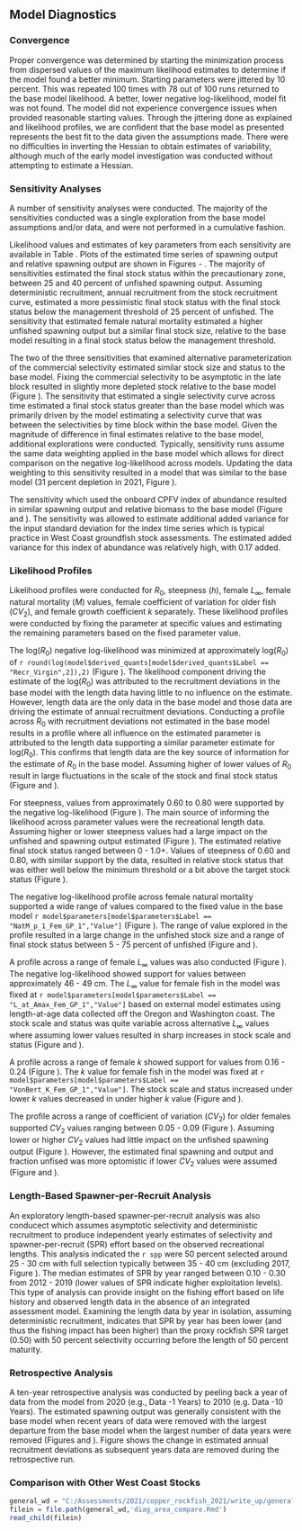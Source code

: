 ## Model Diagnostics


### Convergence

Proper convergence was determined by starting the minimization process from dispersed values of the maximum likelihood estimates to determine if the model found a better minimum. Starting parameters were jittered by 10 percent. This was repeated 100 times with 78 out of 100 runs returned to the base model likelihood. A better, lower negative log-likelihood, model fit was not found. The model did not experience convergence issues when provided reasonable starting values. Through the jittering done as explained and likelihood profiles, we are confident that the base model as presented represents the best fit to the data given the assumptions made. There were no difficulties in inverting the Hessian to obtain estimates of variability, although much of the early model investigation was conducted without attempting to estimate a Hessian. 


### Sensitivity Analyses

A number of sensitivity analyses were conducted.  The majority of the sensitivities conducted was a single exploration from the base model assumptions and/or data, and were not performed in a cumulative fashion.

\begin{enumerate}
   
  \item Deterministic recruitment with annual recruitment based on the stock recruitment curve. 

  \item Data weighting according to the McAllister-Ianelli method (MI DW) using the weighting values shown in Table \ref{tab:dw}. 
  
  \item Data weighting according to the Dirichlet Multinomial method (DM DW) where the estimated parameters are shown in Table \ref{tab:dw}. 

  \item Estimate $L_{\infty}$ for both sexes.

  \item Estimate the coefficient of variation for older fish for both sexes.

  \item Estimate natural mortality for females only.

  \item Fix the commercial fleet selectivity to be asymptotic in the late block.

  \item Parameterize commercial selectivity using a cubic spline to fit the commercial composition data. 

  \item Remove the block in commercial selectivity and estimate a single asymptotic selectivity curve. 

  \item Add selectivity block for the recreational fleet for `r startyr` - 1997.

  \item Add the onboard Commercial Passenger Fishing Vessel (CPFV) index of abundance from northern California used in the 2013 assessment. Sensitivity was allowed to estimated added variance to the index of abundance.
  
\end{enumerate}

Likelihood values and estimates of key parameters from each sensitivity are available in Table \ref{tab:sensitivities}. Plots of the estimated time series of spawning output and relative spawning output are shown in Figures \ref{fig:sens-ssb-1} - \ref{fig:sens-depl-2}. The majority of sensitivities estimated the final stock status within the precautionary zone, between 25 and 40 percent of unfished spawning output. Assuming deterministic recruitment, annual recruitment from the stock recruitment curve, estimated a more pessimistic final stock status with the final stock status below the management threshold of 25 percent of unfished.  The sensitivity that estimated female natural mortality estimated a higher unfished spawning output but a similar final stock size, relative to the base model resulting in a final stock status below the management threshold. 

The two of the three sensitivities that examined alternative parameterization of the commercial selectivity estimated similar stock size and status to the base model. Fixing the commercial selectivity to be asymptotic in the late block resulted in slightly more depleted stock relative to the base model (Figure \ref{fig:sens-depl-2}). The sensitivity that estimated a single selectivity curve across time estimated a final stock status greater than the base model which was primarily driven by the model estimating a selectivity curve that was between the selectivities by time block within the base model. Given the magnitude of difference in final estimates relative to the base model, additional explorations were conducted. Typically, sensitivity runs assume the same data weighting applied in the base model which allows for direct comparison on the negative log-likelihood across models. Updating the data weighting to this sensitivity resulted in a model that was similar to the base model (31 percent depletion in 2021, Figure \ref{fig:sens-depl-2}).  

The sensitivity which used the onboard CPFV index of abundance resulted in similar spawning output and relative biomass to the base model (Figure \ref{fig:sens-ssb-2} and \ref{fig:sens-depl-2}). The sensitivity was allowed to estimate additional added variance for the input standard deviation for the index time series which is typical practice in West Coast groundfish stock assessments. The estimated added variance for this index of abundance was relatively high, with 0.17 added. 


### Likelihood Profiles

Likelihood profiles were conducted for $R_0$, steepness ($h$), female $L_{\infty}$, female natural mortality ($M$) values, female coefficient of variation for older fish ($CV_2$), and female growth coefficient $k$ separately. These likelihood profiles were conducted by fixing the parameter at specific values and estimating the remaining parameters based on the fixed parameter value.

The log($R_0$) negative log-likelihood was minimized at approximately log($R_0$) of `r round(log(model$derived_quants[model$derived_quants$Label == "Recr_Virgin",2]),2)` (Figure \ref{fig:r0-profile}). The likelihood component driving the estimate of the log($R_0$) was attributed to the recruitment deviations in the base model with the length data having little to no influence on the estimate.  However, length data are the only data in the base model and those data are driving the estimate of annual recruitment deviations. Conducting a profile across $R_0$ with recruitment deviations not estimated in the base model results in a profile where all influence on the estimated parameter is attributed to the length data supporting a similar parameter estimate for log($R_0$).  This confirms that length data are the key source of information for the estimate of $R_0$ in the base model. Assuming higher of lower values of $R_0$ result in large fluctuations in the scale of the stock and final stock status (Figure \ref{fig:r0-ssb} and \ref{fig:r0-depl}). 

For steepness, values from approximately 0.60 to 0.80 were supported by the negative log-likelihood (Figure \ref{fig:h-profile}).  The main source of informing the likelihood across parameter values were the recreational length data.  Assuming higher or lower steepness values had a large impact on the unfished and spawning output estimated (Figure \ref{fig:h-ssb}). The estimated relative final stock status ranged between 0 - 1.0+. Values of steepness of 0.60 and 0.80, with similar support by the data, resulted in relative stock status that was either well below the minimum threshold or a bit above the target stock status (Figure \ref{fig:h-depl}).

The negative log-likelihood profile across female natural mortality supported a wide range of values compared to the fixed value in the base model `r model$parameters[model$parameters$Label == "NatM_p_1_Fem_GP_1","Value"]` (Figure \ref{fig:m-profile}). The range of value explored in the profile resulted in a large change in the unfished stock size and a range of final stock status between 5 - 75 percent of unfished (Figure \ref{fig:m-ssb} and  \ref{fig:m-depl}). 

A profile across a range of female $L_{\infty}$ values was also conducted (Figure \ref{fig:linf-profile}). The negative log-likelihood showed support for values between approximately 46 - 49 cm. The $L_{\infty}$ value for female fish in the model was fixed at `r model$parameters[model$parameters$Label == "L_at_Amax_Fem_GP_1","Value"]` based on external model estimates using length-at-age data collected off the Oregon and Washington coast. The stock scale and status was quite variable across alternative $L_{\infty}$ values where assuming lower values resulted in sharp increases in stock scale and status (Figure \ref{fig:linf-ssb} and \ref{fig:linf-depl}).

A profile across a range of female $k$ showed support for values from 0.16 - 0.24 (Figure \ref{fig:k-profile}). The $k$ value for female fish in the model was fixed at `r model$parameters[model$parameters$Label == "VonBert_K_Fem_GP_1","Value"]`. The stock scale and status increased under lower $k$ values decreased in under higher $k$ value (Figure \ref{fig:k-ssb} and \ref{fig:k-depl}).

The profile across a range of coefficient of variation ($CV_2$) for older females supported $CV_2$ values ranging between 0.05 - 0.09 (Figure \ref{fig:cv-profile}). Assuming lower or higher $CV_2$ values had little impact on the unfished spawning output (Figure \ref{fig:cv-ssb}). However, the estimated final spawning and output and fraction unfised was more optomistic if lower $CV_2$ values were assumed (Figure \ref{fig:cv-ssb} and \ref{fig:cv-depl}).

### Length-Based Spawner-per-Recruit Analysis

An exploratory length-based spawner-per-recruit analysis was also conducect which assumes asymptotic selectivity and deterministic recruitment to produce independent yearly estimates  of selectivity and spawner-per-recruit (SPR) effort based on the observed recreational lengths. This analysis indicated the `r spp` were 50 percent selected around 25 - 30 cm  with full selection typically between 35 - 40 cm  (excluding 2017, Figure \ref{fig:lbspr}). The median estimates of SPR by year ranged between 0.10 - 0.30 from 2012 - 2019 (lower values of SPR indicate higher exploitation levels). This type of analysis can provide insight on the fishing effort based on life history and observed length data in the absence of an integrated assessment model. Examining the length data by year in isolation, assuming deterministic recruitment, indicates that SPR by year has been lower (and thus the fishing impact has been higher) than the proxy rockfish SPR target (0.50) with 50 percent selectivity occurring before the length of 50 percent maturity.

### Retrospective Analysis

A ten-year retrospective analysis was conducted by peeling back a year of data from the model from 2020 (e.g., Data -1 Years) to 2010 (e.g. Data -10 Years). The estimated spawning output was generally consistent with the base model when recent years of data were removed with the largest departure from the base model when the largest number of data years were removed (Figures \ref{fig:retro-ssb} and \ref{fig:retro-depl}). Figure \ref{fig:retro-squid} shows the change in estimated annual recruitment deviations as subsequent years data are removed during the retrospective run.


### Comparison with Other West Coast Stocks

```r
general_wd = "C:/Assessments/2021/copper_rockfish_2021/write_up/general_text"
filein = file.path(general_wd,'diag_area_compare.Rmd')
read_child(filein)
```
